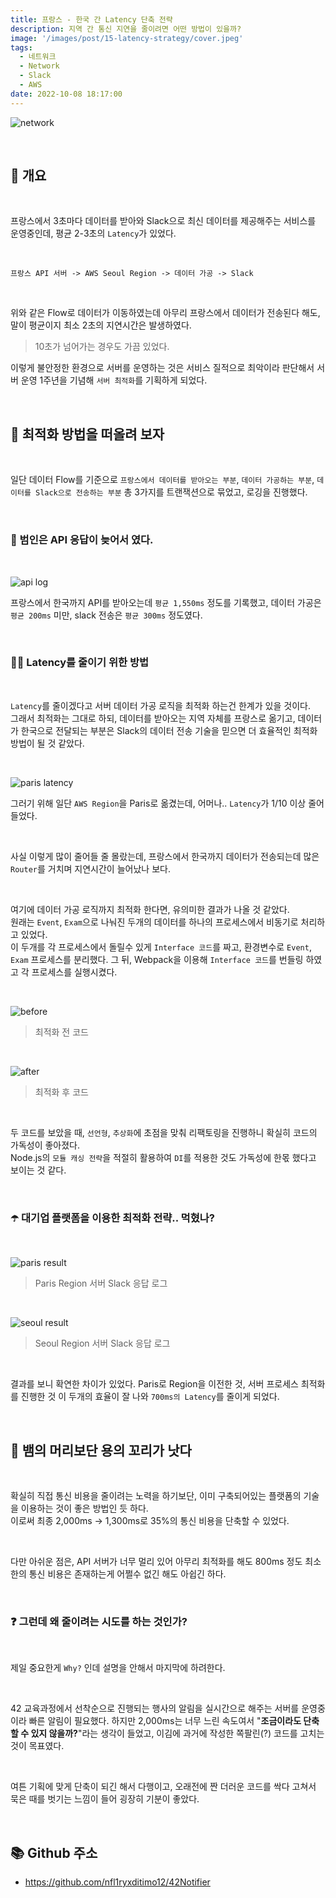 ```yaml
---
title: 프랑스 - 한국 간 Latency 단축 전략
description: 지역 간 통신 지연을 줄이려면 어떤 방법이 있을까?
image: '/images/post/15-latency-strategy/cover.jpeg'
tags:
  - 네트워크
  - Network
  - Slack
  - AWS
date: 2022-10-08 18:17:00
---
```


![network](/images/post/15-latency-strategy/cover.jpeg)

<br />

## 🐽 개요

<br />

프랑스에서 3초마다 데이터를 받아와 Slack으로 최신 데이터를 제공해주는 서비스를 운영중인데, 평균 2-3초의 `Latency`가 있었다.<br />

<br />

```
프랑스 API 서버 -> AWS Seoul Region -> 데이터 가공 -> Slack
```

<br />

위와 같은 Flow로 데이터가 이동하였는데 아무리 프랑스에서 데이터가 전송된다 해도, 말이 평균이지 최소 2초의 지연시간은 발생하였다.<br />

> 10초가 넘어가는 경우도 가끔 있었다.

이렇게 불안정한 환경으로 서버를 운영하는 것은 서비스 질적으로 최악이라 판단해서 서버 운영 1주년을 기념해 `서버 최적화`를 기획하게 되었다.<br />

<br />

## 🎨 최적화 방법을 떠올려 보자

<br />

일단 데이터 Flow를 기준으로 `프랑스에서 데이터를 받아오는 부분`, `데이터 가공하는 부분`, `데이터를 Slack으로 전송하는 부분` 총 3가지를 트랜잭션으로 묶었고, 로깅을 진행했다.<br />

<br />

### 📄 범인은 API 응답이 늦어서 였다.

<br />

![api log](/images/post/15-latency-strategy/api_log.png)

프랑스에서 한국까지 API를 받아오는데 `평균 1,550ms` 정도를 기록했고, 데이터 가공은 `평균 200ms` 미만, slack 전송은 `평균 300ms` 정도였다.<br />

<br />

### 🤟🏻 Latency를 줄이기 위한 방법

<br />

`Latency`를 줄이겠다고 서버 데이터 가공 로직을 최적화 하는건 한계가 있을 것이다.<br />
그래서 최적화는 그대로 하되, 데이터를 받아오는 지역 자체를 프랑스로 옮기고, 데이터가 한국으로 전달되는 부분은 Slack의 데이터 전송 기술을 믿으면 더 효율적인 최적화 방법이 될 것 같았다.<br />

<br />

![paris latency](/images/post/15-latency-strategy/paris_log.png)

그러기 위해 일단 `AWS Region`을 Paris로 옮겼는데, 어머나.. `Latency`가 1/10 이상 줄어들었다.<br />

<br />

사실 이렇게 많이 줄어들 줄 몰랐는데, 프랑스에서 한국까지 데이터가 전송되는데 많은 `Router`를 거치며 지연시간이 늘어났나 보다.<br />

<br />

여기에 데이터 가공 로직까지 최적화 한다면, 유의미한 결과가 나올 것 같았다.<br />
원래는 `Event`, `Exam`으로 나눠진 두개의 데이터를 하나의 프로세스에서 비동기로 처리하고 있었다.<br />
이 두개를 각 프로세스에서 돌릴수 있게 `Interface 코드`를 짜고, 환경변수로 `Event`, `Exam` 프로세스를 분리했다. 그 뒤, Webpack을 이용해 `Interface 코드`를 번들링 하였고 각 프로세스를 실행시켰다.<br />

<br />

![before](/images/post/15-latency-strategy/before.png)

> 최적화 전 코드

<br />

![after](/images/post/15-latency-strategy/after.png)

> 최적화 후 코드

<br />

두 코드를 보았을 때, `선언형`, `추상화`에 초점을 맞춰 리팩토링을 진행하니 확실히 코드의 가독성이 좋아졌다.<br />
Node.js의 `모듈 캐싱 전략`을 적절히 활용하여 `DI`를 적용한 것도 가독성에 한몫 했다고 보이는 것 같다.<br />

<br />

### ☂️ 대기업 플랫폼을 이용한 최적화 전략.. 먹혔나?

<br />

![paris result](/images/post/15-latency-strategy/paris_result.png)

> Paris Region 서버 Slack 응답 로그

<br />

![seoul result](/images/post/15-latency-strategy/seoul_result.png)

> Seoul Region 서버 Slack 응답 로그

<br />

결과를 보니 확연한 차이가 있었다. Paris로 Region을 이전한 것, 서버 프로세스 최적화를 진행한 것 이 두개의 효율이 잘 나와 `700ms의 Latency`를 줄이게 되었다.<br />

<br />

## 🐍 뱀의 머리보단 용의 꼬리가 낫다

<br />

확실히 직접 통신 비용을 줄이려는 노력을 하기보단, 이미 구축되어있는 플랫폼의 기술을 이용하는 것이 좋은 방법인 듯 하다.<br />
이로써 최종 2,000ms -> 1,300ms로 35%의 통신 비용을 단축할 수 있었다.<br />

<br />

다만 아쉬운 점은, API 서버가 너무 멀리 있어 아무리 최적화를 해도 800ms 정도 최소한의 통신 비용은 존재하는게 어쩔수 없긴 해도 아쉽긴 하다.<br />

<br />

### ❓ 그런데 왜 줄이려는 시도를 하는 것인가?

<br />

제일 중요한게 `Why?` 인데 설명을 안해서 마지막에 하려한다.<br />

<br />

42 교육과정에서 선착순으로 진행되는 행사의 알림을 실시간으로 해주는 서버를 운영중이라 빠른 알림이 필요했다. 하지만 2,000ms는 너무 느린 속도여서 "**조금이라도 단축할 수 있지 않을까?**"라는 생각이 들었고, 이김에 과거에 작성한 쪽팔린(?) 코드를 고치는 것이 목표였다.<br />

<br />

여튼 기획에 맞게 단축이 되긴 해서 다행이고, 오래전에 짠 더러운 코드를 싹다 고쳐서 묵은 때를 벗기는 느낌이 들어 굉장히 기분이 좋았다.<br />

<br />

## 📚 Github 주소

- https://github.com/nfl1ryxditimo12/42Notifier

<br />
<br />
